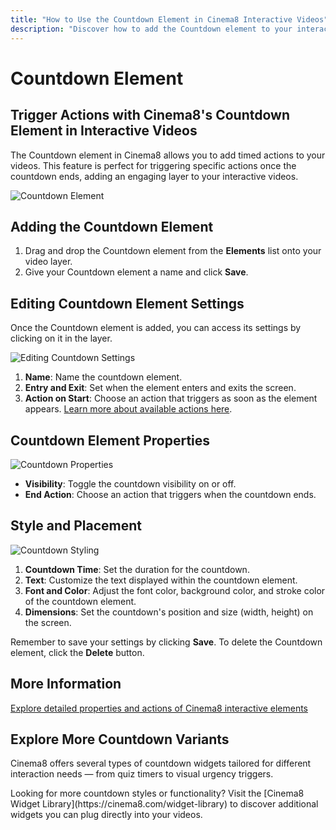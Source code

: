 ```yaml
---
title: "How to Use the Countdown Element in Cinema8 Interactive Videos"
description: "Discover how to add the Countdown element to your interactive videos to trigger timed actions and engage viewers. Visit Cinema8."
---
```




# Countdown Element

## Trigger Actions with Cinema8's Countdown Element in Interactive Videos

The Countdown element in Cinema8 allows you to add timed actions to your videos. This feature is perfect for triggering specific actions once the countdown ends, adding an engaging layer to your interactive videos.

![Countdown Element](/screenshot/widgets/countdown1.webp)

## Adding the Countdown Element

1. Drag and drop the Countdown element from the **Elements** list onto your video layer.
2. Give your Countdown element a name and click **Save**.

## Editing Countdown Element Settings

Once the Countdown element is added, you can access its settings by clicking on it in the layer.

![Editing Countdown Settings](/screenshot/widgets/countdown2.webp)

1. **Name**: Name the countdown element.
2. **Entry and Exit**: Set when the element enters and exits the screen.
3. **Action on Start**: Choose an action that triggers as soon as the element appears. [Learn more about available actions here](/design-advanced-interactivity/element-properties-common-features).

## Countdown Element Properties

![Countdown Properties](/screenshot/widgets/countdown3.webp)

- **Visibility**: Toggle the countdown visibility on or off.
- **End Action**: Choose an action that triggers when the countdown ends.

## Style and Placement

![Countdown Styling](/screenshot/widgets/countdown4.webp)

1. **Countdown Time**: Set the duration for the countdown.
2. **Text**: Customize the text displayed within the countdown element.
3. **Font and Color**: Adjust the font color, background color, and stroke color of the countdown element.
4. **Dimensions**: Set the countdown's position and size (width, height) on the screen.

Remember to save your settings by clicking **Save**. To delete the Countdown element, click the **Delete** button.

## More Information

[Explore detailed properties and actions of Cinema8 interactive elements](/design-advanced-interactivity/element-properties-common-features)

## Explore More Countdown Variants

Cinema8 offers several types of countdown widgets tailored for different interaction needs — from quiz timers to visual urgency triggers.

<Callout type="info">
Looking for more countdown styles or functionality? Visit the [Cinema8 Widget Library](https://cinema8.com/widget-library) to discover additional widgets you can plug directly into your videos.
</Callout>

